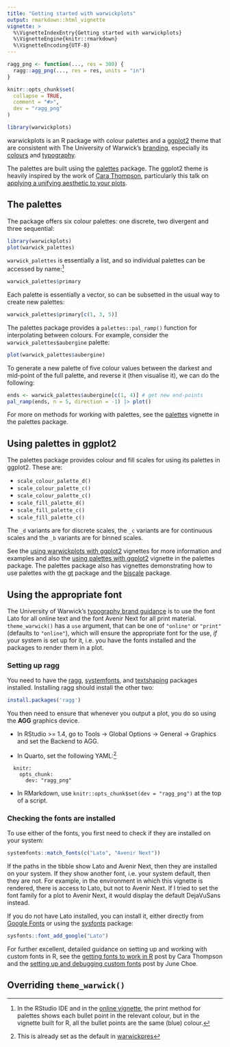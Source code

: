 ```yaml
---
title: "Getting started with warwickplots"
output: rmarkdown::html_vignette
vignette: >
  %\VignetteIndexEntry{Getting started with warwickplots}
  %\VignetteEngine{knitr::rmarkdown}
  %\VignetteEncoding{UTF-8}
---
```


```r
ragg_png <- function(..., res = 300) {
  ragg::agg_png(..., res = res, units = "in")
}

knitr::opts_chunk$set(
  collapse = TRUE,
  comment = "#>",
  dev = "ragg_png"
)
```

```r
library(warwickplots)
```

warwickplots is an R package with colour palettes and a [ggplot2](https://ggplot2.tidyverse.org) theme that are consistent with The University of Warwick's [branding](https://warwick.ac.uk/about/brand/brand-guidelines/),
especially its [colours](https://warwick.ac.uk/about/brand/brand-guidelines/colours/) and [typography](https://warwick.ac.uk/about/brand/brand-guidelines/typography/).

The palettes are built using the [palettes](https://mccarthy-m-g.github.io/palettes/index.html) package.
The ggplot2 theme is heavily inspired by the work of [Cara Thompson](https://www.cararthompson.com/), particularly this talk on [applying a unifying aesthetic to your plots](https://www.cararthompson.com/talks/nhsr2022-ggplot-themes/).

## The palettes

The package offers six colour palettes: one discrete, two divergent and three sequential:

```r
library(warwickplots)
plot(warwick_palettes)
```

`warwick_palettes` is essentially a list, and so individual palettes can be accessed by name:^[In the RStudio IDE and in the [online vignette](https://warwick-stats-resources.github.io/warwickplots/articles/warwickplots.html), the print method for palettes shows each bullet point in the relevant colour, but in the vignette built for R, all the bullet points are the same (blue) colour.]

```r
warwick_palettes$primary
```
Each palette is essentially a vector, so can be subsetted in the usual way to create new palettes:

```r
warwick_palettes$primary[c(1, 3, 5)]
```
The palettes package provides a `palettes::pal_ramp()` function for interpolating between colours. For example, consider the `warwick_palettes$aubergine` palette:

```r
plot(warwick_palettes$aubergine)
```

To generate a new palette of five colour values between the darkest and mid-point of the full palette, and reverse it (then visualise it), we can do the following:

```r
ends <- warwick_palettes$aubergine[c(1, 4)] # get new end-points
pal_ramp(ends, n = 5, direction = -1) |> plot()
```

For more on methods for working with palettes, see the [palettes](https://mccarthy-m-g.github.io/palettes/articles/palettes.html) vignette in the palettes package.

## Using palettes in ggplot2

The palettes package provides colour and fill scales for using its palettes in ggplot2. These are:

- `scale_colour_palette_d()`
- `scale_colour_palette_c()`
- `scale_colour_palette_c()`
- `scale_fill_palette_d()`
- `scale_fill_palette_c()`
- `scale_fill_palette_c()`

The `_d` variants are for discrete scales, the `_c` variants are for continuous scales and the `_b` variants are for binned scales.


See the [using warwickplots with ggplot2](https://warwick-stats-resources.github.io/warwickplots/articles/ggplot2.html) vignettes for more information and examples and also the [using palettes with ggplot2](https://mccarthy-m-g.github.io/palettes/articles/ggplot2.html) vignette in the palettes package. The palettes package also has vignettes demonstrating how to use palettes with the [gt](https://gt.rstudio.com) package and the [biscale](https://chris-prener.github.io/biscale/) package.

## Using the appropriate font
The University of Warwick's [typography brand guidance](https://warwick.ac.uk/about/brand/brand-guidelines/typography/) is to use the font Lato for all online text and the font Avenir Next for all print material. `theme_warwick()` has a `use` argument, that can be one of `"online"` or `"print"` (defaults to `"online"`), which will ensure the appropriate font for the use, *if* your system is set up for it, i.e. you have the fonts installed and the packages to render them in a plot.

### Setting up ragg
You need to have the [ragg](https://ragg.r-lib.org), [systemfonts](https://github.com/r-lib/systemfonts), and [textshaping]() packages installed. Installing ragg should install the other two:

```r
install.packages('ragg')
```

You then need to ensure that whenever you output a plot, you do so using the **AGG** graphics device. 

- In RStudio >= 1.4, go to Tools -> Global Options -> General -> Graphics and set the Backend to AGG.

- In Quarto, set the following YAML:^[This is already set as the default in [warwickpres](https://github.com/Warwick-Stats-Resources/warwickpres)]

```
  knitr:
    opts_chunk: 
      dev: "ragg_png"
```

- In RMarkdown, use `knitr::opts_chunk$set(dev = "ragg_png")` at the top of a script.

### Checking the fonts are installed
To use either of the fonts, you first need to check if they are installed on your system:

```r
systemfonts::match_fonts(c("Lato", "Avenir Next"))
```

If the paths in the tibble show Lato and Avenir Next, then they are installed on your system. If they show another font, i.e. your system default, then they are not. For example, in the environment in which this vignette is rendered, there is access to Lato, but not to Avenir Next. If I tried to set the font family for a plot to Avenir Next, it would display the default DejaVuSans instead.

If you do not have Lato installed, you can install it, either directly from [Google Fonts](https://fonts.google.com/specimen/Lato?query=Lato) or using the [sysfonts](https://github.com/yixuan/sysfonts) package:

```r
sysfonts::font_add_google("Lato")
```

For further excellent, detailed guidance on setting up and working with custom fonts in R, see the [getting fonts to work in R](https://www.cararthompson.com/posts/2024-01-12-using-fonts-in-r-for-dataviz/2024-01-12_getting-fonts-to-work#set-your-graphics-device-to-agg) post by Cara Thompson and the [setting up and debugging custom fonts](https://yjunechoe.github.io/posts/2021-06-24-setting-up-and-debugging-custom-fonts/) post by June Choe.

## Overriding `theme_warwick()`
